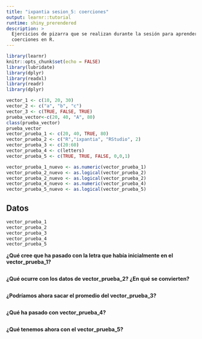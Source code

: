 ```yaml
---
title: "ixpantia sesion_5: coerciones"
output: learnr::tutorial
runtime: shiny_prerendered
description: >
  Ejercicios de pizarra que se realizan durante la sesión para aprender sobre
  coerciones en R.
---
```


```r
library(learnr)
knitr::opts_chunk$set(echo = FALSE)
library(lubridate)
library(dplyr)
library(readxl)
library(readr)
library(dplyr)

vector_1 <- c(10, 20, 30)
vector_2 <- c("a", "b", "c")
vector_3 <- c(TRUE, FALSE, TRUE)
prueba_vector<-c(20, 40, "A", 80)
class(prueba_vector)
prueba_vector
vector_prueba_1 <- c(20, 40, TRUE, 80)
vector_prueba_2 <- c("R","ixpantia", "RStudio", 2)
vector_prueba_3 <- c(20:60)
vector_prueba_4 <- c(letters)
vector_prueba_5 <- c(TRUE, TRUE, FALSE, 0,0,1)

vector_prueba_1_nuevo <- as.numeric(vector_prueba_1)
vector_prueba_2_nuevo <- as.logical(vector_prueba_2)
vector_prueba_2_nuevo <- as.logical(vector_prueba_2)
vector_prueba_4_nuevo <- as.numeric(vector_prueba_4)
vector_prueba_5_nuevo <- as.logical(vector_prueba_5)
```


## Datos
```r
vector_prueba_1
vector_prueba_2
vector_prueba_3
vector_prueba_4
vector_prueba_5
```


**¿Qué cree que ha pasado con la letra que había inicialmente en el vector_prueba_1?**
```r

```


**¿Qué ocurre con los datos de vector_prueba_2? ¿En qué se convierten?**
```r

```


**¿Podríamos ahora sacar el promedio del vector_prueba_3?**
```r

```


**¿Qué ha pasado con vector_prueba_4?**
```r

```


**¿Qué tenemos ahora con el vector_prueba_5?**
```r

```



